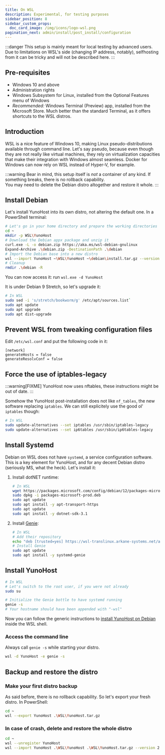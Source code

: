 ```yaml
---
title: On WSL
description: Experimental, for testing purposes
sidebar_position: 8
sidebar_custom_props:
  doc_card_image: /img/icons/logo-wsl.png
pagination_next: admin/install/post_install/configuration
---
```



:::danger
This setup is mainly meant for local testing by advanced users. Due to limitations on WSL's side (changing IP address, notably), selfhosting from it can be tricky and will not be described here.
:::

## <FAIcon icon="fa-list-alt"/> Pre-requisites

- Windows 10 and above
- Administration rights
- Windows Subsystem for Linux, installed from the Optional Features menu of Windows
- *Recommended:* Windows Terminal (Preview) app, installed from the Microsoft Store. Much better than the standard Terminal, as it offers shortcuts to the WSL distros.

## Introduction

WSL is a nice feature of Windows 10, making Linux pseudo-distributions available through command line. Let's say pseudo, because even though they are not really like virtual machines, they rely on virtualization capacities that make their integration with Windows almost seamless.
Docker for Windows can now rely on WSL instead of Hyper-V, for example.

:::warning
Bear in mind, this setup itself is *not* a container of any kind. If something breaks, there is no rollback capability.  
You may need to delete the Debian distro altogether and restore it whole.
:::

## Install Debian

Let's install YunoHost into its own distro, not altering the default one. In a PowerShell terminal:

```bash
# Let's go in your home directory and prepare the working directories
cd ~
mkdir -p WSL\YunoHost
# Download the Debian appx package and unzip it
curl.exe -L -o debian.zip https://aka.ms/wsl-debian-gnulinux
Expand-Archive .\debian.zip -DestinationPath .\debian
# Import the Debian base into a new distro
wsl --import YunoHost ~\WSL\YunoHost ~\debian\install.tar.gz --version 2
# Cleanup
rmdir .\debian -R
```

You can now access it: run `wsl.exe -d YunoHost`

It is under Debian 9 Stretch, so let's upgrade it:

```bash
# In WSL
sudo sed -i 's/stretch/bookworm/g' /etc/apt/sources.list`
sudo apt update
sudo apt upgrade
sudo apt dist-upgrade
```

## Prevent WSL from tweaking configuration files

Edit `/etc/wsl.conf` and put the following code in it:

```text
[network]
generateHosts = false
generateResolvConf = false
```

## Force the use of iptables-legacy

:::warning[FIXME]
YunoHost now uses nftables, these instructions might be out of date.
:::

Somehow the YunoHost post-installation does not like `nf_tables`, the new software replacing `iptables`.
We can still explicitely use the good ol' `iptables` though:

```bash
# In WSL
sudo update-alternatives --set iptables /usr/sbin/iptables-legacy
sudo update-alternatives --set ip6tables /usr/sbin/ip6tables-legacy
```

## Install Systemd

Debian on WSL does not have `systemd`, a service configuration software.
This is a key element for YunoHost, and for any decent Debian distro (seriously MS, what the heck). Let's install it:

1. Install dotNET runtime:

    ```bash
    # In WSL
    wget https://packages.microsoft.com/config/debian/12/packages-microsoft-prod.deb -O packages-microsoft-prod.deb
    sudo dpkg -i packages-microsoft-prod.deb
    sudo apt update
    sudo apt install -y apt-transport-https
    sudo apt update
    sudo apt install -y dotnet-sdk-3.1
    ```

2. Install [Genie](https://github.com/arkane-systems/genie):

    ```bash
    # In WSL
    # Add their repository
    echo "deb [trusted=yes] https://wsl-translinux.arkane-systems.net/apt/ /" > /etc/apt/sources.list.d/wsl-translinux.list
    # Install Genie
    sudo apt update
    sudo apt install -y systemd-genie
    ```

## Install YunoHost

```bash
# In WSL
# Let's switch to the root user, if you were not already
sudo su

# Initialize the Genie bottle to have systemd running
genie -s
# Your hostname should have been appended with "-wsl"
```

Now you can follow the generic instructions to [install YunoHost on Debian](/admin/install/install_on/on_top_of_debian#-run-the-install-script) inside the WSL shell.

### Access the command line

Always call `genie -s` while starting your distro.

```bash
wsl -d YunoHost -e genie -s
```

## Backup and restore the distro

### Make your first distro backup

As said before, there is no rollback capability. So let's export your fresh distro. In PowerShell:

```bash
cd ~
wsl --export YunoHost .\WSL\YunoHost.tar.gz
```

### In case of crash, delete and restore the whole distro

```bash
cd ~
wsl --unregister YunoHost
wsl --import YunoHost .\WSL\YunoHost .\WSL\YunoHost.tar.gz --version 2
```

